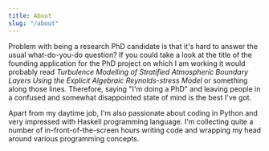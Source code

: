 ```yaml
---
title: About
slug: "/about"
---
```


Problem with being a research PhD candidate is that it's hard to answer the
usual what-do-you-do question? If you could take a look at the title of the
founding application for the PhD project on which I am working it would
probably read *Turbulence Modelling of Stratified Atmospheric Boundary Layers
Using the Explicit Algebraic Reynolds-stress Model* or something along those
lines. Therefore, saying "I'm doing a PhD" and leaving people in a confused and
somewhat disappointed state of mind is the best I've got.

<!---
It was recently while talking with my uncle he mentioned that he remembers me
saying "Studying and getting payed is an equivalent of living the dream"
sometime during my undergraduate studies. Therefore, it comes as no surprise
that I have been studying at three different university (each in different
country) in the past nine years and I can honestly say that I enjoy being a PhD
student!
-->

Apart from my daytime job, I'm also passionate about coding in Python and very
impressed with Haskell programming language. I'm collecting quite a number of
in-front-of-the-screen hours writing code and wrapping my head around various
programming concepts.
